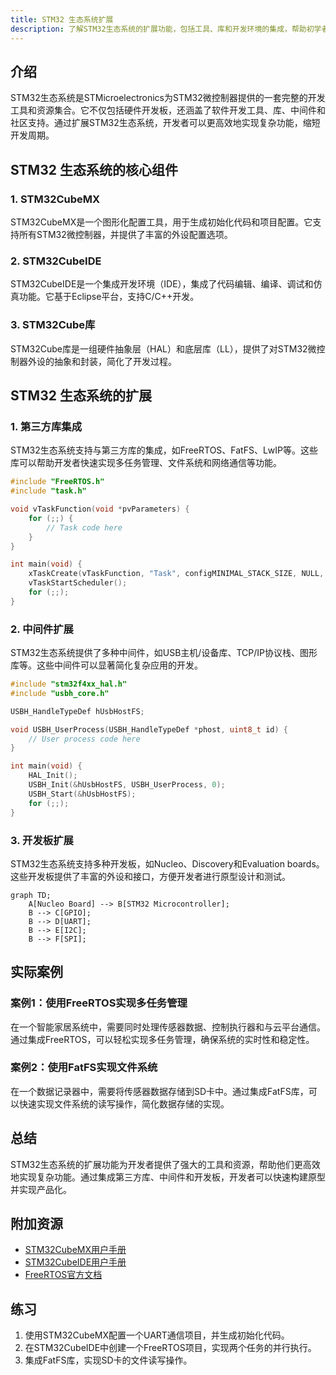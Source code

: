 ```yaml
---
title: STM32 生态系统扩展
description: 了解STM32生态系统的扩展功能，包括工具、库和开发环境的集成，帮助初学者更好地利用STM32进行嵌入式开发。
---
```


## 介绍

STM32生态系统是STMicroelectronics为STM32微控制器提供的一套完整的开发工具和资源集合。它不仅包括硬件开发板，还涵盖了软件开发工具、库、中间件和社区支持。通过扩展STM32生态系统，开发者可以更高效地实现复杂功能，缩短开发周期。

## STM32 生态系统的核心组件

### 1. STM32CubeMX
STM32CubeMX是一个图形化配置工具，用于生成初始化代码和项目配置。它支持所有STM32微控制器，并提供了丰富的外设配置选项。

### 2. STM32CubeIDE
STM32CubeIDE是一个集成开发环境（IDE），集成了代码编辑、编译、调试和仿真功能。它基于Eclipse平台，支持C/C++开发。

### 3. STM32Cube库
STM32Cube库是一组硬件抽象层（HAL）和底层库（LL），提供了对STM32微控制器外设的抽象和封装，简化了开发过程。

## STM32 生态系统的扩展

### 1. 第三方库集成
STM32生态系统支持与第三方库的集成，如FreeRTOS、FatFS、LwIP等。这些库可以帮助开发者快速实现多任务管理、文件系统和网络通信等功能。

```c
#include "FreeRTOS.h"
#include "task.h"

void vTaskFunction(void *pvParameters) {
    for (;;) {
        // Task code here
    }
}

int main(void) {
    xTaskCreate(vTaskFunction, "Task", configMINIMAL_STACK_SIZE, NULL, 1, NULL);
    vTaskStartScheduler();
    for (;;);
}
```

### 2. 中间件扩展
STM32生态系统提供了多种中间件，如USB主机/设备库、TCP/IP协议栈、图形库等。这些中间件可以显著简化复杂应用的开发。

```c
#include "stm32f4xx_hal.h"
#include "usbh_core.h"

USBH_HandleTypeDef hUsbHostFS;

void USBH_UserProcess(USBH_HandleTypeDef *phost, uint8_t id) {
    // User process code here
}

int main(void) {
    HAL_Init();
    USBH_Init(&hUsbHostFS, USBH_UserProcess, 0);
    USBH_Start(&hUsbHostFS);
    for (;;);
}
```

### 3. 开发板扩展
STM32生态系统支持多种开发板，如Nucleo、Discovery和Evaluation boards。这些开发板提供了丰富的外设和接口，方便开发者进行原型设计和测试。

```mermaid
graph TD;
    A[Nucleo Board] --> B[STM32 Microcontroller];
    B --> C[GPIO];
    B --> D[UART];
    B --> E[I2C];
    B --> F[SPI];
```

## 实际案例

### 案例1：使用FreeRTOS实现多任务管理
在一个智能家居系统中，需要同时处理传感器数据、控制执行器和与云平台通信。通过集成FreeRTOS，可以轻松实现多任务管理，确保系统的实时性和稳定性。

### 案例2：使用FatFS实现文件系统
在一个数据记录器中，需要将传感器数据存储到SD卡中。通过集成FatFS库，可以快速实现文件系统的读写操作，简化数据存储的实现。

## 总结

STM32生态系统的扩展功能为开发者提供了强大的工具和资源，帮助他们更高效地实现复杂功能。通过集成第三方库、中间件和开发板，开发者可以快速构建原型并实现产品化。

## 附加资源

- [STM32CubeMX用户手册](https://www.st.com/resource/en/user_manual/dm00104712-stm32cubemx-for-stm32-configuration-and-initialization-c-code-generation-stmicroelectronics.pdf)
- [STM32CubeIDE用户手册](https://www.st.com/resource/en/user_manual/dm00568301-stm32cubeide-user-guide-stmicroelectronics.pdf)
- [FreeRTOS官方文档](https://www.freertos.org/Documentation/RTOS_book.html)

## 练习

1. 使用STM32CubeMX配置一个UART通信项目，并生成初始化代码。
2. 在STM32CubeIDE中创建一个FreeRTOS项目，实现两个任务的并行执行。
3. 集成FatFS库，实现SD卡的文件读写操作。
